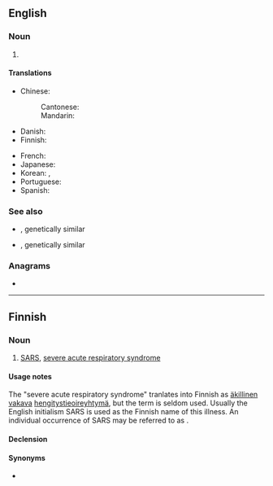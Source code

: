 {{also|sårs}}
==English==

===Noun===
{{en-noun|-}}

# {{lb|en|pathology}} {{acronym of|en|severe acute respiratory syndrome}}

====Translations====
{{trans-top|severe acute respiratory syndrome}}
* Chinese:
*: Cantonese: {{t|yue|沙士|tr=saa1 si6-2|sc=Hani}}
*: Mandarin: {{t+|cmn|非典|tr=fēidiǎn}}
* Danish: {{t-needed|da}}
* Finnish: {{t+|fi|SARS}}
{{trans-mid}}
* French: {{t+|fr|SRAS|m}}
* Japanese: {{t|ja|サーズ|tr=sāzu}}
* Korean: {{t|ko|사스}}, {{t|ko|싸스}}
* Portuguese: {{t-needed|pt}}
* Spanish: {{t|es|SRAS|m}}
{{trans-bottom}}

===See also===
* {{l|en|MERS}}, genetically similar
* {{l|en|Wuhan pneumonia}}, genetically similar

===Anagrams===
* {{anagrams|en|a=arss|ASSR}}

----

==Finnish==

===Noun===
{{fi-noun}}

# [[SARS]], [[severe acute respiratory syndrome]]

====Usage notes====
The "severe acute respiratory syndrome" tranlates into Finnish as [[äkillinen]] [[vakava]] [[hengitystie]][[oireyhtymä]], but the term is seldom used. Usually the English initialism SARS is used as the Finnish name of this illness. An individual occurrence of SARS may be referred to as {{m|en|tapaus|SARS-tapaus}}.

====Declension====
{{fi-decl-risti|n=sg|i=0|SARS|||a}}

====Synonyms====
* {{l|fi|keuhkokuume|SARS-keuhkokuume}}